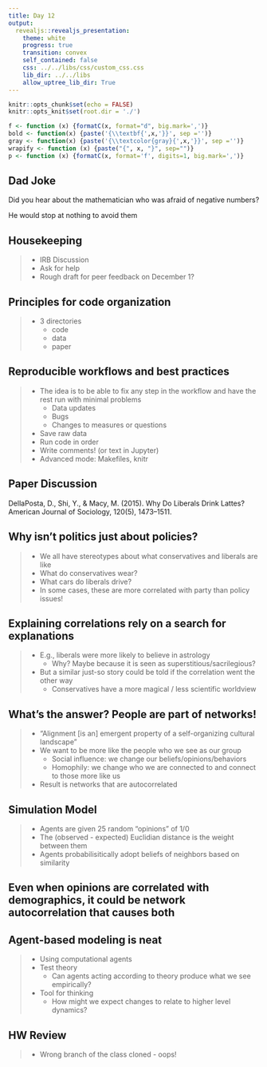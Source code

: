 ```yaml
---
title: Day 12
output: 
  revealjs::revealjs_presentation:
    theme: white
    progress: true
    transition: convex
    self_contained: false
    css: ../../libs/css/custom_css.css
    lib_dir: ../../libs
    allow_uptree_lib_dir: True
---
```


```r
knitr::opts_chunk$set(echo = FALSE)
knitr::opts_knit$set(root.dir = './')

f <- function (x) {formatC(x, format="d", big.mark=',')}
bold <- function(x) {paste('{\\textbf{',x,'}}', sep ='')}
gray <- function(x) {paste('{\\textcolor{gray}{',x,'}}', sep ='')}
wrapify <- function (x) {paste("{", x, "}", sep="")}
p <- function (x) {formatC(x, format='f', digits=1, big.mark=',')}
```

## Dad Joke

Did you hear about the mathematician who was afraid of negative numbers?

<span class='fragment'>
He would stop at nothing to avoid them
</span>

## Housekeeping

> - IRB Discussion
> - Ask for help
> - Rough draft for peer feedback on December 1?


## Principles for code organization

> - 3 directories
>	- code
>	- data
>	- paper


## Reproducible workflows and best practices

> - The idea is to be able to fix any step in the workflow and have the rest run with minimal problems
>	- Data updates
>	- Bugs
>	- Changes to measures or questions
> - Save raw data
> - Run code in order
> - Write comments! (or text in Jupyter)
> - Advanced mode: Makefiles, knitr






## Paper Discussion

DellaPosta, D., Shi, Y., & Macy, M. (2015). Why Do Liberals Drink Lattes? American Journal of Sociology, 120(5), 1473–1511.


## Why isn't politics just about policies?

> - We all have stereotypes about what conservatives and liberals are like
> - What do conservatives wear?
> - What cars do liberals drive?
> - In some cases, these are more correlated with party than policy issues!

## Explaining correlations rely on a search for explanations

> - E.g., liberals were more likely to believe in astrology
>	- Why? Maybe because it is seen as superstitious/sacrilegious? 
> - But a similar just-so story could be told if the correlation went the other way
>	- Conservatives have a more magical / less scientific worldview

## What's the answer? People are part of networks!

> - "Alignment [is an] emergent property of a self-organizing cultural landscape"
> - We want to be more like the people who we see as our group
>	- Social influence: we change our beliefs/opinions/behaviors
>	- Homophily: we change who we are connected to and connect to those more like us
> - Result is networks that are autocorrelated

## Simulation Model

> - Agents are given 25 random "opinions" of 1/0
> - The (observed - expected) Euclidian distance is the weight between them
> - Agents probabilisitically adopt beliefs of neighbors based on similarity

## Even when opinions are correlated with demographics, it could be network autocorrelation that causes both


## Agent-based modeling is neat

> - Using computational agents
> - Test theory
>	- Can agents acting according to theory produce what we see empirically?
> - Tool for thinking
>	- How might we expect changes to relate to higher level dynamics?

## HW Review
> - Wrong branch of the class cloned - oops!
